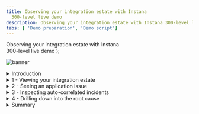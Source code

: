 ```yaml
---
title: Observing your integration estate with Instana
  300-level live demo
description: Observing your integration estate with Instana 300-level live demo
tabs: [ 'Demo preparation', 'Demo script']
---
```


  <span>
    Observing your integration estate with Instana <br/> 300-level live demo
  </span> );

![banner](./images/AIOps_Observability_300_Script.jpg)

<span id="top"></span>

<details>

<summary>Introduction</summary>

<br/>

Today we will see how a bank can visualize their cloud native applications and integration estate. Understanding the health of the infrastructure, components, and live transactions. 

<br/>

We’ll see how the bank is alerted to a live production issue. They will visualize the banking application experiencing the issue, with auto-correlated events highlighted within the context of that application. The team will drill down into the root cause and understand how to resolve the issue and prevent it from happening in the future. 

<br/>

Let’s get started.

<br/>

**[Go to top](#top)**

</details>

<details>

<summary>1 - Viewing your integration estate</summary>

<br/>

| **1.1** | **Understand the Instana homepage ** |
| :--- | :--- |
| **Narration** | Focus Bank have embraced a microservices architecture for their application development. IBM MQ provides the reliable communication, and IBM App Connect Enterprise the glue between microservices. The SRE (site reliability engineer), application and integration teams need to be able to observe the environment and be alerted to issues that occur. They need to work together, collaboratively to assure the Bank’s applications are available.<br/><br/>IBM Instana provides a full-stack observability platform, which provides deep insights for the SRE, application and integration teams. The home screen shows five categories, which act as launch points based on your role:<br/><br/>1.	**Website & Mobile Apps** showing the end user interaction and their experiences.<br/><br/>2. **Applications** focuses on the server-side of the application, such as the number of calls, latency, and error call rate. <br/><br/>3. **Platform** shows the target deployment environments that are used for the applications, such as Kubernetes, Cloud Foundry and vSphere.<br/><br/>4.	**Infrastructure** with the physical and virtualized servers underpinning the applications.<br/><br/>5. **Events** that the operational team should be reviewing. |
| **Action** &nbsp; 1.1.1 | Show the Instana home screen, slowly scrolling down pausing to explain each category. <br/><br/> <img src="https://raw.githubusercontent.com/ibm-garage-tsa/platinum-demos/master/src/pages/300-observing-your-integration-estate-with-instana/images/1-1-1-instana-home-screen.png" width="800" /> |

| **1.2** | **View the entire network ** |
| :--- | :--- |
| **Narration** | Let’s look at Focus Bank’s infrastructure. <br/><br/>Instana provides an infrastructure map across the entire estate, this is automatically discovered by the Instana agents, with additional user categorization possible. <br/><br/>Servers are referred to as hosts in Instana. These hosts include those used for the integration technology as well as the microservices that make up the application. This view is not limited to a single data center, it is a global hybrid multi-cloud view where hosts are on-premise and in public cloud environments.<br/><br/>If we click on one of the hosts, this will show the hardware specification, immediately highlighting any issues with the infrastructure. In this case there are none. Scrolling down we can see the components installed, in this case you can see IBM MQ, IBM App Connect Enterprise and several others. <br/><br/>Let’s click into the host dashboard to take a deeper look. |
| **Action** &nbsp; 1.2.1 | Click on the infrastructure icon.<br/><br/> <img src="https://raw.githubusercontent.com/ibm-garage-tsa/platinum-demos/master/src/pages/300-observing-your-integration-estate-with-instana/images/1-2-1-infrastructure-icon.png" width="800" /> |
| **Action** &nbsp; 1.2.2 | Show the servers configured for this Instana instance. Point out the servers could include various categories across on-premise and the cloud.<br/><br/> <img src="https://raw.githubusercontent.com/ibm-garage-tsa/platinum-demos/master/src/pages/300-observing-your-integration-estate-with-instana/images/1-2-2-servers.png" width="800" /> |
| **Action** &nbsp; 1.2.3 | Zoom into the **cp4i** category, and hover over the servers showing the components are illustrated. <br/><br/> <img src="https://raw.githubusercontent.com/ibm-garage-tsa/platinum-demos/master/src/pages/300-observing-your-integration-estate-with-instana/images/1-2-3-cp4i-category.png" width="800" /> |
| **Action** &nbsp; 1.2.4 | We will show the IBM MQ dashboard, so continue hovering over the servers until you see **IBM MQ Queue Manager** within the list.<br/><br/> <img src="https://raw.githubusercontent.com/ibm-garage-tsa/platinum-demos/master/src/pages/300-observing-your-integration-estate-with-instana/images/1-2-4-mq-dashboard.png" width="800" /> |
| **Action** &nbsp; 1.2.5 | Click on the server with IBM MQ and scroll down to view the components installed on the server. <br/><br/> <img src="https://raw.githubusercontent.com/ibm-garage-tsa/platinum-demos/master/src/pages/300-observing-your-integration-estate-with-instana/images/1-2-5-components.png" width="800" /> |
| **Action** &nbsp; 1.2.6 | Click on Open Dashboard. <br/><br/> <img src="https://raw.githubusercontent.com/ibm-garage-tsa/platinum-demos/master/src/pages/300-observing-your-integration-estate-with-instana/images/1-2-6-open-dashboard.png" width="800" /> |

| **1.3** | **Examine IBM MQ’s metrics ** |
| :--- | :--- |
| **Narration** | The host’s details are shown, such as the operating system and hostname. Live and historical charts are available for various metrics such as CPU, memory, network and disk utilization.<br/><br/>The components running on the host can also be seen, let’s take a closer look at one of these. |
| **Action** &nbsp; 1.3.1 | Expand the **IBM MQ Queue Manager** (1) section and click on the link (2).<br/><br/> <img src="https://raw.githubusercontent.com/ibm-garage-tsa/platinum-demos/master/src/pages/300-observing-your-integration-estate-with-instana/images/1-3-1-link.png" width="800" /> |
| **Narration** | Here we can see the details for the IBM MQ Queue Manager. This is the default view provided automatically. The MQ agent understands how to collect the metrics, and what views will be useful for the user. The live and historical metrics show the number of connections into the queue manager, number of messages and configured MQ objects. If we look at the queues table, we can quickly filter and see the current state, such as the number of messages on the queue, and the time of the last put and get. We can dig deeper into all the queues, topics and applications accessing the queue manager, and see the details. |
| **Action** &nbsp; 1.3.2 | <inlinenotification>If the IBM MQ instance starts with corebanking, search for <strong>BALANCE</strong> queue in the next step, else search for <strong>AUDIT</strong>.</inlinenotification> Scroll down to the **Queues** table (1), and type either **balance** or **audit** into the Search bar (2). <br/><br/> <img src="https://raw.githubusercontent.com/ibm-garage-tsa/platinum-demos/master/src/pages/300-observing-your-integration-estate-with-instana/images/1-3-2-search.png" width="800" /> |
| **Action** &nbsp; 1.3.3 | Click on a queue.<br/><br/> <img src="https://raw.githubusercontent.com/ibm-garage-tsa/platinum-demos/master/src/pages/300-observing-your-integration-estate-with-instana/images/1-3-3-click-queue.png" width="800" /> |
| **Action** &nbsp; 1.3.4 | Show the details for the queue.<br/><br/> <img src="https://raw.githubusercontent.com/ibm-garage-tsa/platinum-demos/master/src/pages/300-observing-your-integration-estate-with-instana/images/1-3-4-details.png" width="800" /> |
  
<br/>

**[Go to top](#top)**

</details>

<details>

<summary>2 - Seeing an application issue</summary>

<br/>

| **2.1** | **Review the application  ** |
| :--- | :--- |
| **Narration** | Focus Bank’s SRE team have just received an alert from Instana that there has been a sudden increase in errors on their Banking application.<br/><br/>The alert shows up in the teams Slack channel, it can also be configured to show up in PagerDuty, Microsoft Teams, Slack, and many others (full list).<br/><br/>The SRE team know this needs immediate investigation as Instana only notifies if the issue is impacting end users.<br/><br/>The SRE team load the Banking App summary tab and immediately see that the erroneous call rate and latency has increased. Clearly something has suddenly started to go wrong. <br/><br/>The SRE team arrange a call with the application and integration teams so they can investigate together. Everyone on the call has a different level of knowledge of the application, so they start by reviewing the application component topology using the Instana dependency’s view. <br/><br/>They see the bankui component is where the communication starts, and this calls six separate components:<br/>• Transfer API – implemented using App Connect<br/>• Balance API – implemented using App Connect<br/>• Audit API – implemented using App Connect<br/>• Notification – implemented using NodeJS<br/>• Fraud – implemented using Java in OpenLiberty<br/>• Authentication – implemented using Java in OpenLiberty<br/><br/>Some of these depend on further downstream components such as IBM MQ and DB2. All of these components and their relationships are automatically discovered and visually displayed. This is made possible by Instana tracking every request that flows through the application.<br/><br/>They can tell there are problems with the application because several services are highlighted in yellow. |
| **Action** &nbsp; 2.1.1 | Change the time period Instana is showing to 45 minutes past the hour, for a 15 minute window (1). Click **Set Time** (2).<br/><br/> <img src="https://raw.githubusercontent.com/ibm-garage-tsa/platinum-demos/master/src/pages/300-observing-your-integration-estate-with-instana/images/2-1-1-set-time.png" width="800" /> |
| **Action** &nbsp; 2.1.2 | Click on the **Application** icon (1), and select **Banking App** (2) from the table.<br/><br/> <img src="https://raw.githubusercontent.com/ibm-garage-tsa/platinum-demos/master/src/pages/300-observing-your-integration-estate-with-instana/images/2-1-2-banking-app.png" width="800" /> |
| **Action** &nbsp; 2.1.3 | Show the **Erroneous Call Rate** (1) and **latency** (2) graphs. Click on the **Dependencies** (3) tab.<br/><br/> <img src="https://raw.githubusercontent.com/ibm-garage-tsa/platinum-demos/master/src/pages/300-observing-your-integration-estate-with-instana/images/2-1-3-graphs-dependencies.png" width="800" /> |
| **Action** &nbsp; 2.1.4 | Click through the first two columns of icons, pausing to show the technology being used and the summarized view. <br/><br/> <img src="https://raw.githubusercontent.com/ibm-garage-tsa/platinum-demos/master/src/pages/300-observing-your-integration-estate-with-instana/images/2-1-4-summarized-view.png" width="800" /> |
 
<br/>

**[Go to top](#top)**

</details> 

<details>

<summary>3 - Inspecting auto-correlated incidents</summary>

<br/>

| **3.1** | **View the issue ** |
| :--- | :--- |
| **Narration** | The SRE team click on the issue to inspect in more detail.<br/><br/>They see all the issues corelated together for the current incident on the events page. Instana classifies events into three categories:<br/>1. Changes, for instance a configuration change that may have occurred in the environment.<br/>2. Issues, that are identified within an individual component.<br/>3. Incidents, correlate issues and changes automatically together.<br/><br/>The teams can see that the incident is still active, and the triggering event is still highlighted. A graphical view of the error is shown, explaining when the error started and the rate of failure. |
| **Action** &nbsp; 3.1.1 | Click on the **Issues** button (1) and select **Sudden increase in the number of erroneous calls** (2).<br/><br/> <img src="https://raw.githubusercontent.com/ibm-garage-tsa/platinum-demos/master/src/pages/300-observing-your-integration-estate-with-instana/images/3-1-1-sudden-increase.png" width="800" /> |
| **Action** &nbsp; 3.1.2 | Show the issue is still open (1), and click on the **Analyze Calls** button (2). <br/><br/> <img src="https://raw.githubusercontent.com/ibm-garage-tsa/platinum-demos/master/src/pages/300-observing-your-integration-estate-with-instana/images/3-1-2-analyze-calls-button.png" width="800" /> |
 
<br/>

**[Go to top](#top)**

</details>

<details>

<summary>4 - Drilling down into the root cause</summary>

<br/>

| **4.1** | **View the calls via the visual dashboard ** |
| :--- | :--- |
| **Narration** | They navigate into the effected API calls, to drill down into the cause. <br/><br/>All components are traced, nothing gets missed due to Instana tracing 100% of the calls. This allows them to analyze all the calls during the failure and assure nothing is lost. <br/><br/>They see a timeline and table for all the calls experiencing failures. The team select one of the invocations for further analysis. |
| **Action** &nbsp; 4.1.1 | Expand the **GET /api/balance** row, showing all the affected calls.<br/><br/> <img src="https://raw.githubusercontent.com/ibm-garage-tsa/platinum-demos/master/src/pages/300-observing-your-integration-estate-with-instana/images/4-1-1-affected-calls.png" width="800" /> |
| **Action** &nbsp; 4.1.2 | Click on one of the calls.<br/><br/> <img src="https://raw.githubusercontent.com/ibm-garage-tsa/platinum-demos/master/src/pages/300-observing-your-integration-estate-with-instana/images/4-1-2-click-call.png" width="800" /> |

| **4.2** | **Understand the impact and source of the incident ** |
| :--- | :--- |
| **Narration** | They see a hierarchical view of the invocation, all the way from the end-users web browser to the backend system. There are a number of sub-calls traced, and several are experiencing an undesirable delay, and/or error. The timeline plots the duration of each sub call, immediately highlighting to the team where the issue may be located. |
| **Action** &nbsp; 4.2.1 | Highlight the aspects mentioned in the narration. <br/><br/> <img src="https://raw.githubusercontent.com/ibm-garage-tsa/platinum-demos/master/src/pages/300-observing-your-integration-estate-with-instana/images/4-2-1-highlight.png" width="800" /> |
| **Narration** | The team expand the call, allowing them to drill down and look at each step of the invocation. Within some components they can see sub-calls within an individual component, for instance individual input / output nodes in App Connect Enterprise. <br/><br/>The calls are automatically color labeled, one for HTTP, MQ and JDBC traffic. As they look closer, they can identify the components that are bridging multiple protocols as they have multiple colored bars. <br/><br/>At the top of the stack, they see that 503 – Service Unavailable is being returned to the calling application, with an approximate 1 second latency. They initially focus on the App Connect Enterprise calls and see the message is put quickly onto the IBM MQ BALANCE.IN queue, to retrieve the balance, and immediately waits for a response message on the BALANCE.OUT queue.  This call fails after a second, so initially they wonder if it might be an App Connect issue, but the integration team can immediately look deeper. <br/><br/>They look at the emitted event, and the MQ return code is 2033. This corresponds to ‘no message available’. App Connect tried to retrieve a response message for a second, none where available so returned an error. The teams agree that this suggests the issue is deeper into the call, so continue to dig into the call stack. <br/><br/>At the bottom of the call stack they can see an error connecting to the database from the OpenLiberty Java application. The application team immediately investigate the issue, and they are able to quickly resolve. An issue that initially appeared to be a high latency in App Connect turned out to be an underlying Database issue. All of this discovered automatically by Instana. |
| **Action** &nbsp; 4.2.2 | <inlinenotification>As this is a live system the number of sub-steps and the exact error message reported by database may be different.</inlinenotification>Scroll down to the call stack and expand each step. Highlight the transport coloring and the high level errors.<br/><br/> <img src="https://raw.githubusercontent.com/ibm-garage-tsa/platinum-demos/master/src/pages/300-observing-your-integration-estate-with-instana/images/4-2-2-scroll-down.png" width="800" /> |
| **Action** &nbsp; 4.2.3 | Collapse and click on the **Balance.get... MESSAGING** call. As highlighted in the narration, explain how App Connect successfully places the message on IBM MQ. <br/><br/> <img src="https://raw.githubusercontent.com/ibm-garage-tsa/platinum-demos/master/src/pages/300-observing-your-integration-estate-with-instana/images/4-2-3-balance-get.png" width="800" /> |
| **Action** &nbsp; 4.2.4 | Click on the **! Balance.gen** call (1). On the right hand side scroll down (2) and show the **messaging.ibmmq.return_code** value (3). As highlighted in the narration, explain how MQ did not receive a response message within a second so timed out. <br/><br/> <img src="https://raw.githubusercontent.com/ibm-garage-tsa/platinum-demos/master/src/pages/300-observing-your-integration-estate-with-instana/images/4-2-4-click-call.png" width="800" /> |
| **Action** &nbsp; 4.2.5 | Expand the call stack, and click on the **CONNECT** (1) call. As highlighted in the narration explain how the database is unavailable (2), and this error takes three seconds to be returned. <br/><br/> <img src="https://raw.githubusercontent.com/ibm-garage-tsa/platinum-demos/master/src/pages/300-observing-your-integration-estate-with-instana/images/4-2-5-connect-call.png" width="800" /> |
 
| **4.3** | **See the issue is fixed ** |
| :--- | :--- |
| **Narration** | Now that Instana have identified the root cause, the application team resolved the issue and they view the live transactions flowing through the application.<br/><br/>Now the teams see API calls taking tens of milliseconds and completing successfully. |
| **Action** &nbsp; 4.3.1 | Expand the **Time Range** section (1), then change the time period Instana is showing to on the hour, for a 30 minute window (2). Click **Set Time** (3) <br/><br/> <img src="https://raw.githubusercontent.com/ibm-garage-tsa/platinum-demos/master/src/pages/300-observing-your-integration-estate-with-instana/images/4-3-1-change-time.png" width="800" /> |
| **Action** &nbsp; 4.3.2 | Click on the **Application** icon (1)and select the **Banking App** row (2).  <br/><br/> <img src="https://raw.githubusercontent.com/ibm-garage-tsa/platinum-demos/master/src/pages/300-observing-your-integration-estate-with-instana/images/4-3-2-banking-app.png" width="800" /> |
| **Action** &nbsp; 4.3.3 | Show how the errors and latency ratios have returned back to normal.<br/><br/> <img src="https://raw.githubusercontent.com/ibm-garage-tsa/platinum-demos/master/src/pages/300-observing-your-integration-estate-with-instana/images/4-3-3-normal.png" width="800" /> |
 
<br/>

**[Go to top](#top)**

</details>

<details>

<summary>Summary</summary>

<br/>
You’ve seen how Instana can help make the process of identifying problems and finding the root cause of those problems frictionlessly across technology stacks. Since Instana automates so many of the manual and labor-intensive aspects of the process, you can focus on getting other work done and not worry about instrumenting observability or constantly monitoring for problems. And when problems do arise, all the trace data is there at your fingertips to dig into.

Thank you for attending today’s demonstration.

<br/>

**[Go to top](#top)**

</details>
